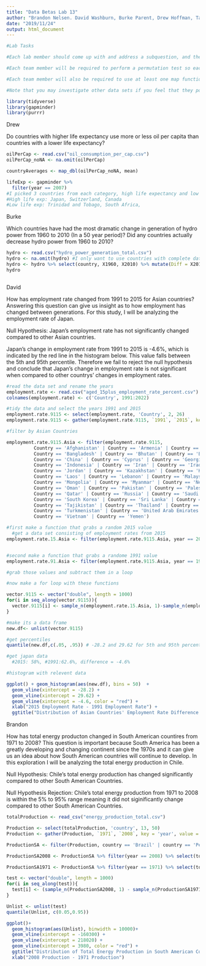 ---
title: "Data Betas Lab 13"
author: "Brandon Nelsen. David Washburn, Burke Parent, Drew Hoffman, Tanner Ball"
date: "2019/11/24"
output: html_document
---
```{r}
#Lab Tasks

#Each lab member should come up with and address a subquestion, and then each team should consolidate the findings and choose a single overall question that is most interesting.

#Each team member will be required to perform a permutation test so each team member should choose a subquestion that lends itself to being analyzed via a permutation test.

#Each team member will also be required to use at least one map function in their analysis from section 21.5 in R for Data Science. This does not have to be the main finding, but can be part of the exploratory analysis.

#Note that you may investigate other data sets if you feel that they pose more interesting questions. As long as you perform the above tasks in your analysis, any data sets from gapminder are okay to explore.
```



```{r, include = F, echo = F}
library(tidyverse)
library(gapminder)
library(purrr)
```

Drew 

Do countries with higher life expectancy use more or less oil per capita than countries with a lower life expectancy?

```{r}
oilPerCap <- read.csv("oil_consumption_per_cap.csv")
oilPerCap_noNA <- na.omit(oilPerCap)

countryAverages <- map_dbl(oilPerCap_noNA, mean)

lifeExp <- gapminder %>%
  filter(year == 2007)
#I picked 3 countries from each category, high life expectancy and low life expectancy and plotted them against each other
#High life exp: Japan, Switzerland, Canada
#Low life exp: Trinidad and Tobago, South Africa, 
```

Burke

Which countries have had the most dramatic change in generation of hydro power from 1960 to 2010 (In a 50 year period)? Did any countries actually decrease hydro power from 1960 to 2010?

```{r}
hydro <- read.csv("hydro_power_generation_total.csv")
hydro <- na.omit(hydro) #I only want to use countries with complete data sets for each year.#
hydro <- hydro %>% select(country, X1960, X2010) %>% mutate(Diff = X2010 - X1960)
hydro



```

David

How has employment rate changed from 1991 to 2015 for Asian countries? Answering this question can give us insight as to how employment has changed between generations. For this study, I will be analyzing the employment rate of Japan.

Null Hypothesis: Japan's employment rate has not significantly changed compared to other Asian countries.

Japan's change in employment rate from 1991 to 2015 is -4.6%, which is indicated by the red line in the histogram below. This value falls between the 5th and 95th percentile. Therefore we fail to reject the null hypothesis and conclude that Japan's change in employment rate is not significant when compared to other countrys' changes in employment rates.

```{r}

#read the data set and rename the years
employment.rate <- read.csv("aged_15plus_employment_rate_percent.csv")
colnames(employment.rate) <- c('Country', 1991:2022)

#tidy the data and select the years 1991 and 2015
employment.rate.9115 <- select(employment.rate, 'Country', 2, 26)
employment.rate.9115 <- gather(employment.rate.9115, `1991`, `2015`, key = 'year', value = 'eRate')

#filter by Asian Countries

employment.rate.9115.Asia <- filter(employment.rate.9115,
          Country == 'Afghanistan' | Country == 'Armenia' | Country == 'Azerbaijan' | Country == 'Bahrain' | 
          Country == 'Bangladesh' | Country == 'Bhutan' | Country == 'Brunei' | Country == 'Cambodia' | 
          Country == 'China' | Country == 'Cyprus' | Country == 'Georgia' | Country == 'India' | 
          Country == 'Indonesia' | Country == 'Iran' | Country == 'Iraq' | Country == 'Israel' | Country == 'Japan' |
          Country == 'Jordan' | Country == 'Kazakhstan' | Country == 'Kuwait' | Country == 'Kyrgyzstan' | 
          Country == 'Laos' | Country == 'Lebanon' | Country == 'Malaysia' | Country == 'Maldives' | 
          Country == 'Mongolia' | Country == 'Myanmar' | Country == 'Nepal' | Country == 'North Korea' | 
          Country == 'Oman' | Country == 'Pakistan' | Country == 'Palestine' | Country == 'Philippines' |
          Country == 'Qatar' | Country == 'Russia' | Country == 'Saudi Arabia' | Country == 'Singapore' | 
          Country == 'South Korea' | Country == 'Sri Lanka' | Country == 'Syria' | Country == 'Taiwan' | 
          Country == 'Tajikistan' | Country == 'Thailand' | Country == 'Timor-Leste' | Country == 'Turkey' | 
          Country == 'Turkmenistan' | Country == 'United Arab Emirates' | Country == 'Uzbekistan' | 
          Country == 'Vietnam' | Country == 'Yemen')

#first make a function that grabs a random 2015 value
  #get a data set consisting of employment rates from 2015
employment.rate.15.Asia <- filter(employment.rate.9115.Asia, year == 2015) %>% select(eRate)


#second make a function that grabs a randome 1991 value 
employment.rate.91.Asia <- filter(employment.rate.9115.Asia, year == 1991) %>% select(eRate)

#grab those values and subtract them in a loop

#now make a for loop with these functions

vector.9115 <- vector("double", length = 1000)
for(i in seq_along(vector.9115)){
  vector.9115[i] <- sample_n(employment.rate.15.Asia, 1)-sample_n(employment.rate.91.Asia, 1)
}

#make its a data frame
new.df<- unlist(vector.9115)

#get percentiles
quantile(new.df,c(.05, .95)) # -28.2 and 29.62 for 5th and 95th percentiles

#get japan data
  #2015: 58%, #1991:62.6%, difference = -4.6%

#histogram with relevent data

ggplot() + geom_histogram(aes(new.df), bins = 50)  +
  geom_vline(xintercept = -28.2) +
  geom_vline(xintercept = 29.62) +
  geom_vline(xintercept = -4.6, color = "red") +
  xlab("2015 Employment Rate - 1991 Employment Rate") +
  ggtitle("Distribution of Asian Countries' Employment Rate Difference from 1991 to 2015")

```

Brandon 

How has total energy producton changed in South American countires from 1971 to 2008? This question is important because South America has been a greatly developing and changing continent since the 1970s and it can give us an idea about how South American countries will continue to develop. In this exploration I will be analyzing the total energy production in Chile.

Null Hypothesis: Chile's total energy production has changed significantly compared to other South American Countries.

Null Hypothesis Rejection: Chile's total energy production from 1971 to 2008 is within the 5% to 95% range meaning it did not siginificantly change compared to other South American Countries.
```{r echo = F}
totalProduction <- read_csv("energy_production_total.csv")

Production <- select(totalProduction, 'country', 13, 50)
Production <- gather(Production, `1971`, `2008`, key = 'year', value = 'total')

ProductionSA <- filter(Production, country == 'Brazil' | country == 'Peru' | country == 'Argentina' | country == 'Colombia' | country == 'Chile' | country == 'Venezuela' | country == 'Bolivia' | country == 'Ecuador' | country == 'Uruguay' | country == 'Paraguay' | country == 'Guyana' | country == 'Suriname' | country == 'French Guiana' | country == 'Aruba' | country == 'Curacao' | country == 'Trinidad and Tobago' | country == 'Carribean Netherlands')

ProductionSA2008 <- ProductionSA %>% filter(year == 2008) %>% select(total)

ProductionSA1971 <- ProductionSA %>% filter(year == 1971) %>% select(total)

test <- vector("double", length = 1000)
for(i in seq_along(test)){
  test[i] <- (sample_n(ProductionSA2008, 1) - sample_n(ProductionSA1971, 1))
}

Unlist <- unlist(test)
quantile(Unlist, c(0.05,0.95))

ggplot()+
  geom_histogram(aes(Unlist), binwidth = 10000)+
  geom_vline(xintercept = -160300) +
  geom_vline(xintercept = 218020) +
  geom_vline(xintercept = 3980, color = "red") +
  ggtitle("Distribution of Total Energy Production in South American Countries")+
  xlab("2008 Production - 1971 Production")
```


